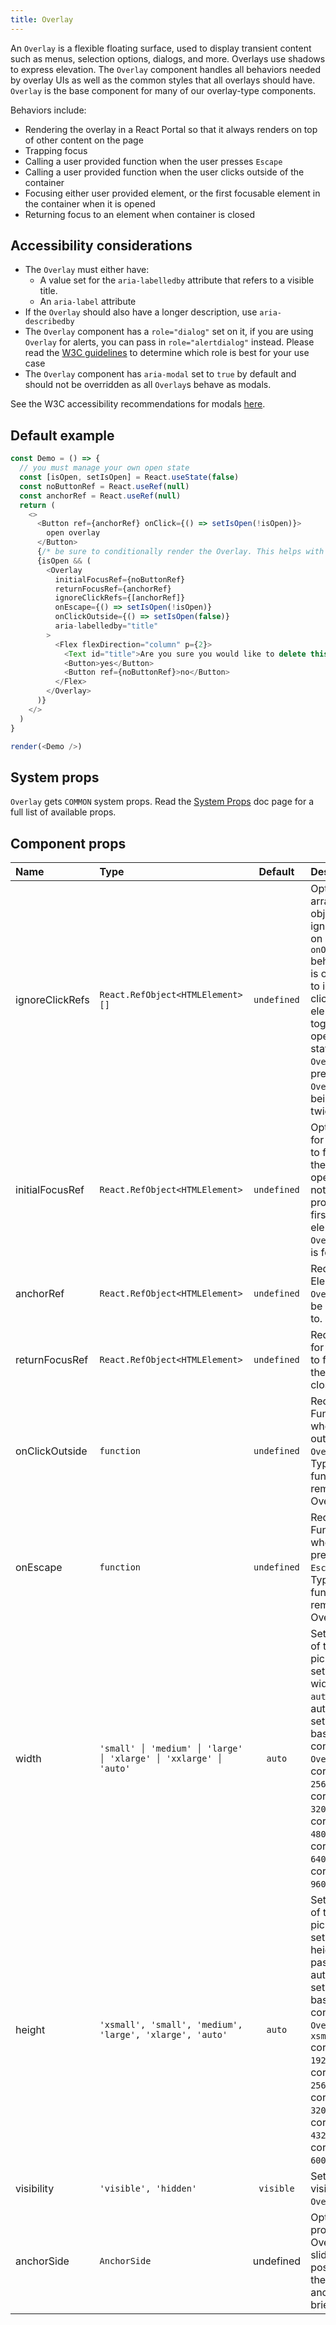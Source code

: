 ```yaml
---
title: Overlay
---
```


An `Overlay` is a flexible floating surface, used to display transient content such as menus, selection options, dialogs, and more. Overlays use shadows to express elevation. The `Overlay` component handles all behaviors needed by overlay UIs as well as the common styles that all overlays should have. `Overlay` is the base component for many of our overlay-type components.

Behaviors include:

- Rendering the overlay in a React Portal so that it always renders on top of other content on the page
- Trapping focus
- Calling a user provided function when the user presses `Escape`
- Calling a user provided function when the user clicks outside of the container
- Focusing either user provided element, or the first focusable element in the container when it is opened
- Returning focus to an element when container is closed

## Accessibility considerations

- The `Overlay` must either have:
  - A value set for the `aria-labelledby` attribute that refers to a visible title.
  - An `aria-label` attribute
- If the `Overlay` should also have a longer description, use `aria-describedby`
- The `Overlay` component has a `role="dialog"` set on it, if you are using `Overlay` for alerts, you can pass in `role="alertdialog"` instead. Please read the [W3C guidelines](https://www.w3.org/TR/wai-aria-1.1/#alertdialog) to determine which role is best for your use case
- The `Overlay` component has `aria-modal` set to `true` by default and should not be overridden as all `Overlay`s behave as modals.

See the W3C accessibility recommendations for modals [here](https://www.w3.org/TR/wai-aria-practices-1.1/#dialog_roles_states_props).

## Default example

```javascript live noinline
const Demo = () => {
  // you must manage your own open state
  const [isOpen, setIsOpen] = React.useState(false)
  const noButtonRef = React.useRef(null)
  const anchorRef = React.useRef(null)
  return (
    <>
      <Button ref={anchorRef} onClick={() => setIsOpen(!isOpen)}>
        open overlay
      </Button>
      {/* be sure to conditionally render the Overlay. This helps with performance and is required. */}
      {isOpen && (
        <Overlay
          initialFocusRef={noButtonRef}
          returnFocusRef={anchorRef}
          ignoreClickRefs={[anchorRef]}
          onEscape={() => setIsOpen(!isOpen)}
          onClickOutside={() => setIsOpen(false)}
          aria-labelledby="title"
        >
          <Flex flexDirection="column" p={2}>
            <Text id="title">Are you sure you would like to delete this item?</Text>
            <Button>yes</Button>
            <Button ref={noButtonRef}>no</Button>
          </Flex>
        </Overlay>
      )}
    </>
  )
}

render(<Demo />)
```

## System props

`Overlay` gets `COMMON` system props. Read the [System Props](/system-props) doc page for a full list of available props.

## Component props

| Name            | Type                              |   Default   | Description                                                                                                                                                                                                                                                                     |
| :-------------- | :-------------------------------- | :---------: | :------------------------------------------------------------------------------------------------------------------------------------------------------------------------------------------------------------------------------------------------------------------------------ |
| ignoreClickRefs | `React.RefObject<HTMLElement> []` | `undefined` | Optional. An array of ref objects to ignore clicks on in the `onOutsideClick` behavior. This is often used to ignore clicking on the element that toggles the open/closed state for the `Overlay` to prevent the `Overlay` from being toggled twice.                            |
| initialFocusRef | `React.RefObject<HTMLElement>`    | `undefined` | Optional. Ref for the element to focus when the `Overlay` is opened. If nothing is provided, the first focusable element in the `Overlay` body is focused.                                                                                                                      |
| anchorRef       | `React.RefObject<HTMLElement>`    | `undefined` | Required. Element the `Overlay` should be anchored to.                                                                                                                                                                                                                          |
| returnFocusRef  | `React.RefObject<HTMLElement>`    | `undefined` | Required. Ref for the element to focus when the `Overlay` is closed.                                                                                                                                                                                                            |
| onClickOutside  | `function`                        | `undefined` | Required. Function to call when clicking outside of the `Overlay`. Typically this function removes the Overlay.                                                                                                                                                                 |
| onEscape        | `function`                        | `undefined` | Required. Function to call when user presses `Escape`. Typically this function removes the Overlay.                                                                                                                                                                             |
| width           | `'small' │ 'medium' │ 'large' │ 'xlarge' │ 'xxlarge' │ 'auto'` |   `auto`    | Sets the width of the `Overlay`, pick from our set list of widths, or pass `auto` to automatically set the width based on the content of the `Overlay`. `small` corresponds to `256px`, `medium` corresponds to `320px`, `large` corresponds to `480px`, `xlarge` corresponds to `640px`, `xxlarge` corresponds to `960px`. |
| height          | `'xsmall', 'small', 'medium', 'large', 'xlarge', 'auto'`               |   `auto`    | Sets the height of the `Overlay`, pick from our set list of heights, or pass `auto` to automatically set the height based on the content of the `Overlay`. `xsmall` corresponds to `192px`, `small` corresponds to `256px`, `medium` corresponds to `320px`, `large` corresponds to `432px`, `xlarge` corresponds to `600px`.                                                         |
| visibility      | `'visible', 'hidden'`             |  `visible`  | Sets the visibility of the `Overlay`.                                                                                                                                                                                                                                           |
| anchorSide      | `AnchorSide`                      |  undefined  | Optional. If provided, the Overlay will slide into position from the side of the anchor with a brief animation                                                                                                                                                                  |
